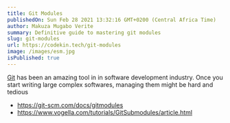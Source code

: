 ```yaml
---
title: Git Modules
publishedOn: Sun Feb 28 2021 13:32:16 GMT+0200 (Central Africa Time)
author: Makuza Mugabo Verite
summary: Definitive guide to mastering git modules
slug: git-modules
url: https://codekin.tech/git-modules
image: /images/esm.jpg
isPublished: true
---
```



[Git](https://en.wikipedia.org/wiki/Git) has been an amazing tool in in software development industry. Once you start writing large complex softwares, managing them might be hard and tedious



- https://git-scm.com/docs/gitmodules
- https://www.vogella.com/tutorials/GitSubmodules/article.html
